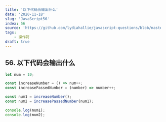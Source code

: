 ```yaml
---
title: '以下代码会输出什么'
date: '2020-11-18'
slug: 'JavaScript56'
index: 56
source: 'https://github.com/lydiahallie/javascript-questions/blob/master/zh-CN/README-zh_CN.md#62-%E8%BE%93%E5%87%BA%E6%98%AF%E4%BB%80%E4%B9%88'
tags:
    - 操作符
draft: true
---
```


## 56. 以下代码会输出什么

```js:index.js
let num = 10;

const increaseNumber = () => num++;
const increasePassedNumber = (number) => number++;

const num1 = increaseNumber();
const num2 = increasePassedNumber(num1);

console.log(num1);
console.log(num2);
```
